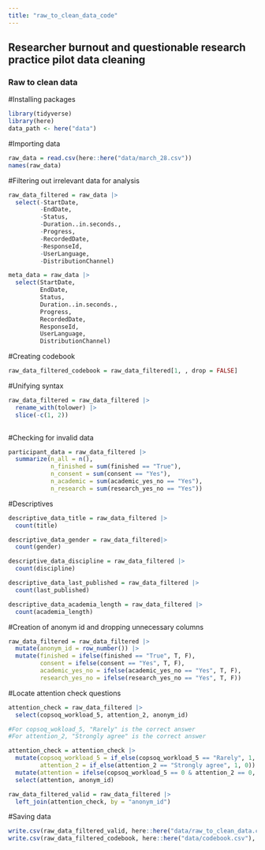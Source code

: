 ```yaml
---
title: "raw_to_clean_data_code"
---
```


## Researcher burnout and questionable research practice pilot data cleaning

### Raw to clean data

#Installing packages

```r
library(tidyverse)
library(here)
data_path <- here("data")
```

#Importing data

```r
raw_data = read.csv(here::here("data/march_28.csv"))
names(raw_data)
```

#Filtering out irrelevant data for analysis

```r
raw_data_filtered = raw_data |> 
  select(-StartDate, 
         -EndDate,
         -Status,
         -Duration..in.seconds.,
         -Progress,
         -RecordedDate,
         -ResponseId,
         -UserLanguage,
         -DistributionChannel)

meta_data = raw_data |> 
  select(StartDate, 
         EndDate,
         Status,
         Duration..in.seconds.,
         Progress,
         RecordedDate,
         ResponseId,
         UserLanguage,
         DistributionChannel)
```

#Creating codebook

```r
raw_data_filtered_codebook = raw_data_filtered[1, , drop = FALSE]
```

#Unifying syntax

```r
raw_data_filtered = raw_data_filtered |> 
  rename_with(tolower) |> 
  slice(-c(1, 2))
  
```

#Checking for invalid data

```r
participant_data = raw_data_filtered |> 
  summarize(n_all = n(),
            n_finished = sum(finished == "True"),
            n_consent = sum(consent == "Yes"),
            n_academic = sum(academic_yes_no == "Yes"),
            n_research = sum(research_yes_no == "Yes"))

```

#Descriptives

```r
descriptive_data_title = raw_data_filtered |> 
  count(title)

descriptive_data_gender = raw_data_filtered|> 
  count(gender)

descriptive_data_discipline = raw_data_filtered |> 
  count(discipline)

descriptive_data_last_published = raw_data_filtered |> 
  count(last_published)

descriptive_data_academia_length = raw_data_filtered |> 
  count(academia_length)
```

#Creation of anonym id and dropping unnecessary columns

```r
raw_data_filtered = raw_data_filtered |> 
  mutate(anonym_id = row_number()) |> 
  mutate(finished = ifelse(finished == "True", T, F),
         consent = ifelse(consent == "Yes", T, F),
         academic_yes_no = ifelse(academic_yes_no == "Yes", T, F),
         research_yes_no = ifelse(research_yes_no == "Yes", T, F))
```

#Locate attention check questions
```r

attention_check = raw_data_filtered |> 
  select(copsoq_workload_5, attention_2, anonym_id)

#For copsoq_wokload_5, "Rarely" is the correct answer
#For attention_2, "Strongly agree" is the correct answer

attention_check = attention_check |> 
  mutate(copsoq_workload_5 = if_else(copsoq_workload_5 == "Rarely", 1, 0),
         attention_2 = if_else(attention_2 == "Strongly agree", 1, 0)) |> 
  mutate(attention = ifelse(copsoq_workload_5 == 0 & attention_2 == 0, "Failed", "Passed")) |> 
  select(attention, anonym_id)

raw_data_filtered_valid = raw_data_filtered |> 
  left_join(attention_check, by = "anonym_id")
```

#Saving data

```r
write.csv(raw_data_filtered_valid, here::here("data/raw_to_clean_data.csv"), row.names = FALSE)
write.csv(raw_data_filtered_codebook, here::here("data/codebook.csv"), row.names = FALSE)
```
